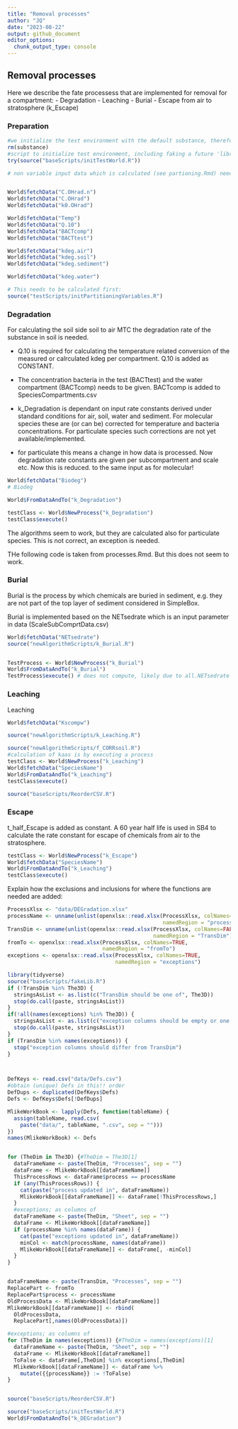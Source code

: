 ```yaml
---
title: "Removal processes"
author: "JQ"
date: "2023-08-22"
output: github_document
editor_options: 
  chunk_output_type: console
---
```


## Removal processes

Here we describe the fate processess that are implemented for removal for a compartment: - Degradation - Leaching - Burial - Escape from air to stratosphere (k_Escape)

### Preparation

```r
#we initialize the test environment with the default substance, therefor we remove possible earlier value
rm(substance)
#script to initialize test environment, including faking a future 'library(sboo)'
try(source("baseScripts/initTestWorld.R"))

```

```r
# non variable input data which is calculated (see partioning.Rmd) needs to be available before you can proceed


World$fetchData("C.OHrad.n")
World$fetchData("C.OHrad")
World$fetchData("k0.OHrad")

World$fetchData("Temp")
World$fetchData("Q.10")
World$fetchData("BACTcomp")
World$fetchData("BACTtest")

World$fetchData("kdeg.air")
World$fetchData("kdeg.soil")
World$fetchData("kdeg.sediment")

World$fetchData("kdeg.water")

# This needs to be calculated first:
source("testScripts/initPartitioningVariables.R")
```

### Degradation

For calculating the soil side soil to air MTC the degradation rate of the substance in soil is needed.

-   Q.10 is required for calculating the temperature related conversion of the measured or calrculated kdeg per compartment. Q.10 is added as CONSTANT.

-   The concentration bacteria in the test (BACTtest) and the water compartment (BACTcomp) needs to be given. BACTcomp is added to SpeciesCompartments.csv

-   k_Degradation is dependant on input rate constants derived under standard conditions for air, soil, water and sediment. For molecular species these are (or can be) corrected for temperature and bacteria concentrations. For particulate species such corrections are not yet available/implemented.

-   for particulate this means a change in how data is processed. Now degradation rate constants are given per subcompartment and scale etc. Now this is reduced. to the same input as for molecular!

```r
World$fetchData("Biodeg")
# Biodeg 

World$FromDataAndTo("k_Degradation")

testClass <- World$NewProcess("k_Degradation")
testClass$execute()


```

The algorithms seem to work, but they are calculated also for particulate species. This is not correct, an exception is needed.

THe following code is taken from processes.Rmd. But this does not seem to work.

### Burial

Burial is the process by which chemicals are buried in sediment, e.g. they are not part of the top layer of sediment considered in SimpleBox.

Burial is implemented based on the NETsedrate which is an input parameter in data (ScaleSubComprtData.csv)

```r
World$fetchData("NETsedrate")
source("newAlgorithmScripts/k_Burial.R")


TestProcess <- World$NewProcess("k_Burial")
World$FromDataAndTo("k_Burial")
TestProcess$execute() # does not compute, likely due to all.NETsedrate (similar issue to k_Adsoprtion)

```

### Leaching

Leaching

```r



World$fetchData("Kscompw")

source("newAlgorithmScripts/k_Leaching.R")

source("newAlgorithmScripts/f_CORRsoil.R")
#calculation of kaas is by executing a process
testClass <- World$NewProcess("k_Leaching")
World$fetchData("SpeciesName")
World$FromDataAndTo("k_Leaching")
testClass$execute()

source("baseScripts/ReorderCSV.R")


```

### Escape

t_half_Escape is added as constant. A 60 year half life is used in SB4 to calculate the rate constant for escape of chemicals from air to the stratosphere.

```r

testClass <- World$NewProcess("k_Escape")
World$fetchData("SpeciesName")
World$FromDataAndTo("k_Leaching")
testClass$execute()


```

Explain how the exclusions and inclusions for where the functions are needed are added:

```r
ProcessXlsx <- "data/DEGradation.xlsx" 
processName <- unname(unlist(openxlsx::read.xlsx(ProcessXlsx, colNames=FALSE,
                                                 namedRegion = "process")))
TransDim <- unname(unlist(openxlsx::read.xlsx(ProcessXlsx, colNames=FALSE,
                                              namedRegion = "TransDim")))
fromTo <- openxlsx::read.xlsx(ProcessXlsx, colNames=TRUE,
                              namedRegion = "fromTo")
exceptions <- openxlsx::read.xlsx(ProcessXlsx, colNames=TRUE,
                                  namedRegion = "exceptions")

library(tidyverse)
source("baseScripts/fakeLib.R")
if (!TransDim %in% The3D) {
  stringsAsList <- as.list(c("TransDim should be one of", The3D))
  stop(do.call(paste, stringsAsList))
}
if(!all(names(exceptions) %in% The3D)) {
  stringsAsList <- as.list(c("exception columns should be empty or one of", The3D))
  stop(do.call(paste, stringsAsList))
}
if (TransDim %in% names(exceptions)) {
  stop("exception columns should differ from TransDim")
}



DefKeys <- read.csv("data/Defs.csv")
#obtain (unique) Defs in this!! order
DefDups <- duplicated(DefKeys$Defs)
Defs <- DefKeys$Defs[!DefDups]

MlikeWorkBook <- lapply(Defs, function(tableName) {
  assign(tableName, read.csv(
    paste("data/", tableName, ".csv", sep = "")))
})
names(MlikeWorkBook) <- Defs


for (TheDim in The3D) {#TheDim = The3D[1]
  dataFrameName <- paste(TheDim, "Processes", sep = "")
  dataFrame <- MlikeWorkBook[[dataFrameName]]
  ThisProcessRows <- dataFrame$process == processName
  if (any(ThisProcessRows)) {
    cat(paste("process updated in", dataFrameName))
    MlikeWorkBook[[dataFrameName]] <- dataFrame[!ThisProcessRows,]
  }
  #exceptions; as columns of
  dataFrameName <- paste(TheDim, "Sheet", sep = "")
  dataFrame <- MlikeWorkBook[[dataFrameName]]
  if (processName %in% names(dataFrame)) {
    cat(paste("exceptions updated in", dataFrameName))
    minCol <- match(processName, names(dataFrame))
    MlikeWorkBook[[dataFrameName]] <- dataFrame[, -minCol]
  }
}


dataFrameName <- paste(TransDim, "Processes", sep = "")
ReplacePart <- fromTo
ReplacePart$process <- processName
OldProcessData <- MlikeWorkBook[[dataFrameName]]
MlikeWorkBook[[dataFrameName]] <- rbind(
  OldProcessData,
  ReplacePart[,names(OldProcessData)])

#exceptions; as columns of
for (TheDim in names(exceptions)) {#TheDim = names(exceptions)[1]
  dataFrameName <- paste(TheDim, "Sheet", sep = "")
  dataFrame <- MlikeWorkBook[[dataFrameName]]
  ToFalse <- dataFrame[,TheDim] %in% exceptions[,TheDim]
  MlikeWorkBook[[dataFrameName]] <- dataFrame %>%
    mutate({{processName}} := !ToFalse)
}


source("baseScripts/ReorderCSV.R")

source("baseScripts/initTestWorld.R")
World$FromDataAndTo("k_DEGradation")
```
